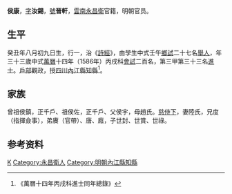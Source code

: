 {{明清人物信息框
| 姓名 = 侯康
| 原名 =
| 圖片名稱= 
| 圖片大小 =
| 圖片說明 = 
| 最高職務 =
| 國家 = 大明 
| 爵位 =
| 籍貫 = [[雲南|雲南]][[永昌衛|永昌衛]]
| 族裔 = 
| 旗籍 = 
| 字號 = 字汝錫，號晉軒
| 諡號 =
| 出生日期 = [[嘉靖|嘉靖]]三十三年（1554年）
| 出生地點 = [[雲南|雲南]][[永昌衛|永昌衛]]
| 逝世日期 = [[萬曆|萬曆]]四十一年（1613年）
| 逝世地點 =
| 墓葬 =
| 配偶 = 陸氏
| 親屬 = 曾祖侯鎮，祖侯佐，父侯宇，母趙氏
| 出身 =
* 萬曆十年壬午科舉人
* 萬曆十四年丙戌科進士
| 經歷 =
| 著作 =  
}}
'''侯康'''{{BD|1554年||1613年|catIdx=H侯}}，[[表字|字]]'''汝錫'''，[[號|號]]'''晉軒'''，[[雲南|雲南]][[永昌衛|永昌衛]]官籍，明朝官员。

==生平==
癸丑年八月初九日生，行一，治《[[詩經|詩經]]》，由學生中式壬午[[鄉試|鄉試]]二十七名[[舉人|舉人]]，年三十三歲中式[[萬曆|萬曆]]十四年（1586年）丙戌科[[會試|會試]]二百名，第三甲第三十三名[[進士|進士]]。[[戶部|戶部]]觀政，授[[四川|四川]][[內江縣|內江縣]][[知縣|知縣]]<ref>《萬曆十四年丙戌科進士同年總錄》</ref>。

==家族== 
曾祖侯鎮，正千戶、祖侯佐，正千戶、父侯宇，母趙氏。[[慈侍下|慈侍下]]，妻陸氏，兄度（指揮僉事），弟賡（官帶）、唐、廕，子世封、世賞、世祿。

== 参考资料 ==
{{reflist}}

{{start box}}
{{s-off}}
{{s-before|[[史旌賢|史旌賢]]<br>}}
{{s-title|明朝内江县知县|1586年-1589年}}
{{s-after|[[李用中_(萬曆己丑進士)|李用中]]<br>}}
{{end box}}

{{萬曆十四年丙戌科殿试金榜}}

{{Authority control}}

{{DEFAULTSORT:Hou侯}}
[[Category:侯姓|K]]
[[Category:永昌衛人|Category:永昌衛人]]
[[Category:明朝內江縣知縣|Category:明朝內江縣知縣]]


{{明朝人物小作品}}